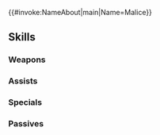 {{#invoke:NameAbout|main|Name=Malice}}{{HeroPage Tabs}}
{{Hero Infobox
|Name=Malice
|Title=Deft Sellsword
|WeaponType=Red Sword
|MoveType=Infantry
|Origin=Fire Emblem: New Mystery of the Emblem
|Gender=Female
|actorEN=Giselle Fernandez
|actorJP=田村睦心
|artist=チーコ
|randomStartTime=2021-11-18T07:00:00Z
|additionDate=October 18, 2021
|releaseDate=October 18, 2021
|poolDate=November 5, 2021
|poolRarities=5
|cv1=1
|cv2=4900500
|TagID=マリス
|InternalID=721
|Properties=specRate_202408
|description=A capable mercenary who works together with her father, Dice, who in turn loses most of their earnings gambling. Appears in Fire Emblem: New Mystery of the Emblem.
}}
{{Stats Page
|Lv1HP=18|Lv1ATK=9|Lv1SPD=13|Lv1DEF=8|Lv1RES=6
|GRHP=50|GRATK=70|GRSPD=70|GRDEF=55|GRRES=50
}}
==Skills==
===Weapons===
{{Weapons Table
|weapon1=Iron Sword
|weapon1Default=1
|weapon1Unlock=1
|weapon2=Steel Sword
|weapon2Default=2
|weapon2Unlock=2
|weapon3=Silver Sword
|weapon3Default=4
|weapon3Unlock=3
|weapon4=Spendy Scimitar
|weapon4Default=5
|weapon4Unlock=5
}}
===Assists===
{{Assists Table}}
===Specials===
{{Specials Table
|special1=New Moon
|special1Default=4
|special1Unlock=3
|special2=Luna
|special2Unlock=4
}}
===Passives===
{{Passives Table
|passiveA1=Atk/Spd Push 1
|passiveA2=Atk/Spd Push 2
|passiveA3=Atk/Spd Push 3
|passiveA4=Atk/Spd Push 4
|passiveA1Unlock=2
|passiveA2Unlock=3
|passiveA3Unlock=4
|passiveA4Unlock=5
|passiveB1=Spurn 1
|passiveB2=Spurn 2
|passiveB3=Spurn 3
|passiveB1Unlock=1
|passiveB2Unlock=2
|passiveB3Unlock=4
}}
{{Heroes Navbox}}